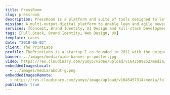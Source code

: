 ```yaml
---
title: PressRoom
slug: pressroom
description: PressRoom is a platform and suite of tools designed to let publishers focus and experiment with digital editions and business models.
mission: A multi-output digital platform to enable lean and agile newsrooms to submit curated content on large product portfolios. A system that could dynamically adapt to market requests driven by deep behaviour analytics. Modular and scalable to serve publishers of any size.
services: [Concept, Brand Identity, UI Design and Full-stack Development]
tags: [Full Stack, Brand Identity, Web Design, UX]
template: cases
date: "2018-06-03"
client: The PrintLabs
profile: ThePrintLabs is a startup I co-founded in 2011 with the unique aim to "help journalist, storytellers and publishers make a sustainable transition to the liquid and free-flowing digital age".
banner: ../images/media/wide-banner-pr-poster.jpg
video: https://res.cloudinary.com/yumyo/video/upload/v1642589252/media/folio/prj/pr/video/newspaper-press.mp4
embeddedImagesLocal:
  - ../images/media/about-g.png
embeddedImagesRemote:
  - https://res.cloudinary.com/yumyo/image/upload/v1645457314/media/folio/prj/pr/PR-github.png
published: true
---
```



<GatsbyImage
  alt="green doggo"
  placeholder="blurred"
  layout="fixed"
  image={getImage(props.remoteImages[0])}
/>

<ProjectDetail
  label="Process and Insight"
  content="PressRoom is the result of three years of experience obtained through research and development about technologies, content structures, management, distribution and metrics.
Experimenting with new business models and still optimizing legacy revenue sources
Help editorial teams evolve toward an editorial process where structured content is delivered to the audience across multiple channels and multiple reading routines from one central source.
Gain a greater, unprecedented understanding of the “customer” and his habits.
Having an agile approach to conceiving and launching new editorial products"
/>

<ProjectDetail
  label=""
  content="Although the development of PressRoon ended in 2016, I firmly believe much of its core concepts and motivations behind its development are still highly relevant today."
/>

<ProjectDetail
  label="Solution"
  content="A tool for modern storytellers.<br /><br />PressRoom is a simple, elegant solution for publishers of any size desiring to experiment with new business models and engage readers with diverse reading habits, better understand their audiences, meet them wherever they are and offer a beautiful, uninterrupted reading experience."
/>

<ProjectDetail
  label=""
  content="Although its core concepts and architecture are modular, agnostic, and portative, we chose to bring PressRoom to work with the WordPress CMS for its ease of use, widespread adoption, and ability to scale.<br /><br />The system is essentially condensed in a WordPress plugin, a set of themes and a hybrid iOS and Android client built on top of the Baker Framework.<br /><br />Everything is structured around the concept of Editorial Projects; they are containers for an unlimited number of issues, which are containers for any kind of content that you can add and manage in WordPress.<br /><br />Issues can be exported at the same time to native clients, to the web as a standalone microsite, to ePub, Amazon’s Mobi or plain old paper as pdf files. Issues will also be available as a structured feed.<br /><br />PressRoom is a WordPress plugin that frees publishers to focus on their content. It allows them to publish to iOS and Android\* Apps, the Web and even plain old paper — all at the same time and from within a single WordPress site. That means small- and mid-size publishers can experiment with new business models, engage readers with diverse reading habits, and gain a better understanding of the audience to meet them wherever they are. Readers benefit from a beautiful, uninterrupted reading experience."
/>

<ProjectDetail
  label="Who is PressRoom for?"
  content="Pressroom is perfect for indie publishers and bloggers with a large following seeking an innovative monetization tool. It is also great for corporate brands and retailers; PressRoom enables in-app e-commerce, straight from your catalogue or content marketing. But most importantly, PressRoom is for readers. PressRoom provides a simple, uninterrupted reading experience."
/>

